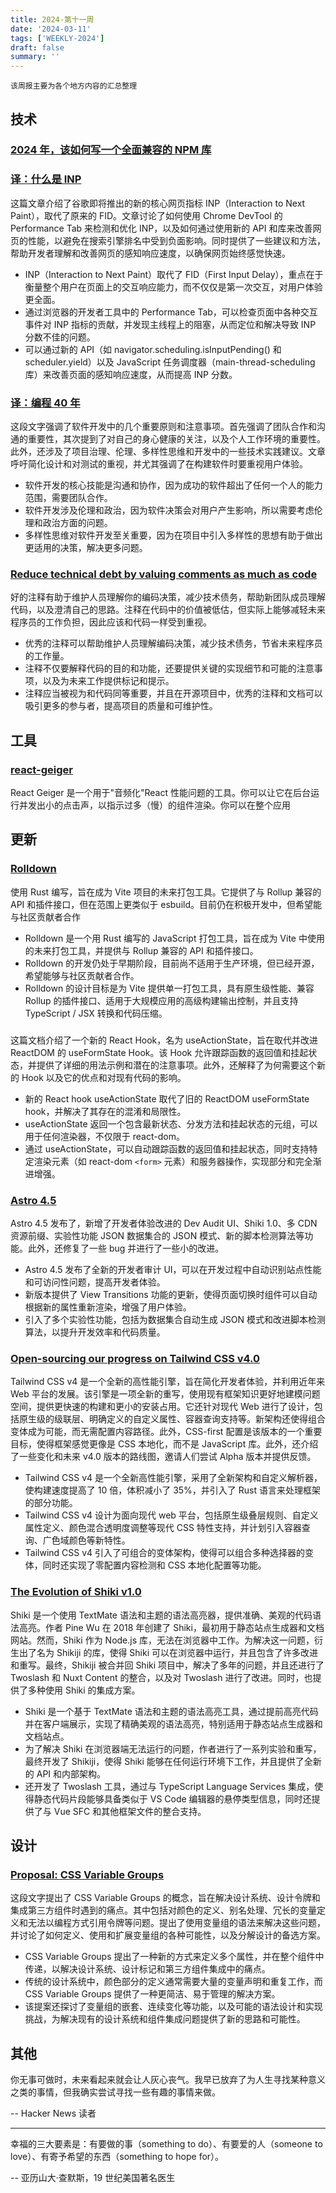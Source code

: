 ```yaml
---
title: 2024-第十一周
date: '2024-03-11'
tags: ['WEEKLY-2024']
draft: false
summary: ''
---
```


`该周报主要为各个地方内容的汇总整理`

<TOCInlineWithSticky toc={props.toc} />

## 技术

### [2024 年，该如何写一个全面兼容的 NPM 库](https://innei.in/posts/tech/write-a-universally-compatible-js-library-with-fully-types)

### [译：什么是 INP](https://sorrycc.com/what-is-inp/)

这篇文章介绍了谷歌即将推出的新的核心网页指标 INP（Interaction to Next Paint），取代了原来的 FID。文章讨论了如何使用 Chrome DevTool 的 Performance Tab 来检测和优化 INP，以及如何通过使用新的 API 和库来改善网页的性能，以避免在搜索引擎排名中受到负面影响。同时提供了一些建议和方法，帮助开发者理解和改善网页的感知响应速度，以确保网页始终感觉快速。

- INP（Interaction to Next Paint）取代了 FID（First Input Delay），重点在于衡量整个用户在页面上的交互响应能力，而不仅仅是第一次交互，对用户体验更全面。
- 通过浏览器的开发者工具中的 Performance Tab，可以检查页面中各种交互事件对 INP 指标的贡献，并发现主线程上的阻塞，从而定位和解决导致 INP 分数不佳的问题。
- 可以通过新的 API（如 navigator.scheduling.isInputPending() 和 scheduler.yield）以及 JavaScript 任务调度器（main-thread-scheduling 库）来改善页面的感知响应速度，从而提高 INP 分数。

### [译：编程 40 年](https://sorrycc.com/40-2/)

这段文字强调了软件开发中的几个重要原则和注意事项。首先强调了团队合作和沟通的重要性，其次提到了对自己的身心健康的关注，以及个人工作环境的重要性。此外，还涉及了项目治理、伦理、多样性思维和开发中的一些技术实践建议。文章呼吁简化设计和对测试的重视，并尤其强调了在构建软件时要重视用户体验。

- 软件开发的核心技能是沟通和协作，因为成功的软件超出了任何一个人的能力范围，需要团队合作。
- 软件开发涉及伦理和政治，因为软件决策会对用户产生影响，所以需要考虑伦理和政治方面的问题。
- 多样性思维对软件开发至关重要，因为在项目中引入多样性的思想有助于做出更适用的决策，解决更多问题。

### [Reduce technical debt by valuing comments as much as code](https://blogs.oracle.com/javamagazine/post/java-comments-reduce-technical-debt)

好的注释有助于维护人员理解你的编码决策，减少技术债务，帮助新团队成员理解代码，以及澄清自己的思路。注释在代码中的价值被低估，但实际上能够减轻未来程序员的工作负担，因此应该和代码一样受到重视。

- 优秀的注释可以帮助维护人员理解编码决策，减少技术债务，节省未来程序员的工作量。
- 注释不仅要解释代码的目的和功能，还要提供关键的实现细节和可能的注意事项，以及为未来工作提供标记和提示。
- 注释应当被视为和代码同等重要，并且在开源项目中，优秀的注释和文档可以吸引更多的参与者，提高项目的质量和可维护性。

## 工具

### [react-geiger](https://github.com/kristiandupont/react-geiger)

React Geiger 是一个用于"音频化"React 性能问题的工具。你可以让它在后台运行并发出小的点击声，以指示过多（慢）的组件渲染。你可以在整个应用

## 更新

### [Rolldown​](https://rolldown.rs/about)

使用 Rust 编写，旨在成为 Vite 项目的未来打包工具。它提供了与 Rollup 兼容的 API 和插件接口，但在范围上更类似于 esbuild。目前仍在积极开发中，但希望能与社区贡献者合作

- Rolldown 是一个用 Rust 编写的 JavaScript 打包工具，旨在成为 Vite 中使用的未来打包工具，并提供与 Rollup 兼容的 API 和插件接口。
- Rolldown 的开发仍处于早期阶段，目前尚不适用于生产环境，但已经开源，希望能够与社区贡献者合作。
- Rolldown 的设计目标是为 Vite 提供单一打包工具，具有原生级性能、兼容 Rollup 的插件接口、适用于大规模应用的高级构建输出控制，并且支持 TypeScript / JSX 转换和代码压缩。

### [](https://github.com/facebook/react/pull/28491)

这篇文档介绍了一个新的 React Hook，名为 useActionState，旨在取代并改进 ReactDOM 的 useFormState Hook。该 Hook 允许跟踪函数的返回值和挂起状态，并提供了详细的用法示例和潜在的注意事项。此外，还解释了为何需要这个新的 Hook 以及它的优点和对现有代码的影响。

- 新的 React hook useActionState 取代了旧的 ReactDOM useFormState hook，并解决了其存在的混淆和局限性。
- useActionState 返回一个包含最新状态、分发方法和挂起状态的元组，可以用于任何渲染器，不仅限于 react-dom。
- 通过 useActionState，可以自动跟踪函数的返回值和挂起状态，同时支持特定渲染元素（如 react-dom `<form>` 元素）和服务器操作，实现部分和完全渐进增强。

### [Astro 4.5](https://astro.build/blog/astro-450/)

Astro 4.5 发布了，新增了开发者体验改进的 Dev Audit UI、Shiki 1.0、多 CDN 资源前缀、实验性功能 JSON 数据集合的 JSON 模式、新的脚本检测算法等功能。此外，还修复了一些 bug 并进行了一些小的改进。

- Astro 4.5 发布了全新的开发者审计 UI，可以在开发过程中自动识别站点性能和可访问性问题，提高开发者体验。
- 新版本提供了 View Transitions 功能的更新，使得页面切换时组件可以自动根据新的属性重新渲染，增强了用户体验。
- 引入了多个实验性功能，包括为数据集合自动生成 JSON 模式和改进脚本检测算法，以提升开发效率和代码质量。

### [Open-sourcing our progress on Tailwind CSS v4.0](https://tailwindcss.com/blog/tailwindcss-v4-alpha)

Tailwind CSS v4 是一个全新的高性能引擎，旨在简化开发者体验，并利用近年来 Web 平台的发展。该引擎是一项全新的重写，使用现有框架知识更好地建模问题空间，提供更快速的构建和更小的安装占用。它还针对现代 Web 进行了设计，包括原生级的级联层、明确定义的自定义属性、容器查询支持等。新架构还使得组合变体成为可能，而无需配置内容路径。此外，CSS-first 配置是该版本的一个重要目标，使得框架感觉更像是 CSS 本地化，而不是 JavaScript 库。此外，还介绍了一些变化和未来 v4.0 版本的路线图，邀请人们尝试 Alpha 版本并提供反馈。

- Tailwind CSS v4 是一个全新高性能引擎，采用了全新架构和自定义解析器，使构建速度提高了 10 倍，体积减小了 35%，并引入了 Rust 语言来处理框架的部分功能。
- Tailwind CSS v4 设计为面向现代 web 平台，包括原生级叠层规则、自定义属性定义、颜色混合透明度调整等现代 CSS 特性支持，并计划引入容器查询、广色域颜色等新特性。
- Tailwind CSS v4 引入了可组合的变体架构，使得可以组合多种选择器的变体，同时还实现了零配置内容检测和 CSS 本地化配置等功能。

### [The Evolution of Shiki v1.0](https://nuxt.com/blog/shiki-v1)

Shiki 是一个使用 TextMate 语法和主题的语法高亮器，提供准确、美观的代码语法高亮。作者 Pine Wu 在 2018 年创建了 Shiki，最初用于静态站点生成器和文档网站。然而，Shiki 作为 Node.js 库，无法在浏览器中工作。为解决这一问题，衍生出了名为 Shikiji 的库，使得 Shiki 可以在浏览器中运行，并且包含了许多改进和重写。最终，Shikiji 被合并回 Shiki 项目中，解决了多年的问题，并且还进行了 Twoslash 和 Nuxt Content 的整合，以及对 Twoslash 进行了改进。同时，也提供了多种使用 Shiki 的集成方案。

- Shiki 是一个基于 TextMate 语法和主题的语法高亮工具，通过提前高亮代码并在客户端展示，实现了精确美观的语法高亮，特别适用于静态站点生成器和文档站点。
- 为了解决 Shiki 在浏览器端无法运行的问题，作者进行了一系列实验和重写，最终开发了 Shikiji，使得 Shiki 能够在任何运行环境下工作，并且提供了全新的 API 和内部架构。
- 还开发了 Twoslash 工具，通过与 TypeScript Language Services 集成，使得静态代码片段能够具备类似于 VS Code 编辑器的悬停类型信息，同时还提供了与 Vue SFC 和其他框架文件的整合支持。

## 设计

### [Proposal: CSS Variable Groups](https://lea.verou.me/docs/var-groups/)

这段文字提出了 CSS Variable Groups 的概念，旨在解决设计系统、设计令牌和集成第三方组件时遇到的痛点。其中包括对颜色的定义、别名处理、冗长的变量定义和无法以编程方式引用令牌等问题。提出了使用变量组的语法来解决这些问题，并讨论了如何定义、使用和扩展变量组的各种可能性，以及分解设计的备选方案。

- CSS Variable Groups 提出了一种新的方式来定义多个属性，并在整个组件中传递，以解决设计系统、设计标记和第三方组件集成中的痛点。
- 传统的设计系统中，颜色部分的定义通常需要大量的变量声明和重复工作，而 CSS Variable Groups 提供了一种更简洁、易于管理的解决方案。
- 该提案还探讨了变量组的嵌套、连续变化等功能，以及可能的语法设计和实现挑战，为解决现有的设计系统和组件集成问题提供了新的思路和可能性。

## 其他

你无事可做时，未来看起来就会让人灰心丧气。我早已放弃了为人生寻找某种意义之类的事情，但我确实尝试寻找一些有趣的事情来做。

-- Hacker News 读者

---

幸福的三大要素是：有要做的事（something to do）、有要爱的人（someone to love）、有寄予希望的东西（something to hope for）。

-- 亚历山大·查默斯，19 世纪美国著名医生
